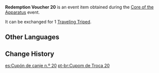 {{Item Infobox
|id           = 101886
|image        = Item Redemption Voucher 20.png
|type         = Event Items
|group        = Redemption Vouchers
|description  = Used to redeem [[Traveling Triped]]
|source1      = [[Core of the Apparatus]] Event
|event        = Core of the Apparatus
}}
'''Redemption Voucher 20''' is an event item obtained during the [[Core of the Apparatus]] event.

It can be exchanged for 1 [[Traveling Triped]].

==Other Languages==
{{Other Languages
|default_hidden = 1
|en      = Redemption Voucher 20
|zhs     = 兑换券20号
|zhs_rm  = Duìhuàn-quàn Èrshí Hào
|zht     = 兌換券20號
|zht_rm  = Duìhuàn-quàn Èrshí Hào
|ja      = 引換券20
|ja_rm   = Hikikaeken Nijuu
|ko      = 교환 쿠폰 20호
|ko_rm   = Gyohwan Kupon Isipho
|es      = Cupón de canje n.º 20
|fr      = Coupon d'échange 20
|ru      = Купон обмена №20
|th      = คูปองแลกรับหมายเลข 20
|th_rm   = 
|vi      = Phiếu Quà Tặng 20
|de      = Gutschein Nr.20
|id      = Kupon Penukaran 20
|pt      = Cupom de Troca 20
}}

==Change History==
{{Change History|2.7}}

[[es:Cupón de canje n.º 20]]
[[pt-br:Cupom de Troca 20]]